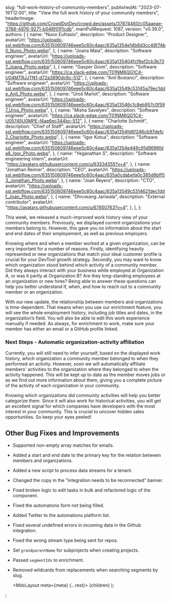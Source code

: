 
  slug: "full-work-history-of-community-members",
  publishedAt: "2023-07-19T12:00",
  title: "View the full work history of your community members",
  headerImage:
    "https://github.com/CrowdDotDev/crowd.dev/assets/37874460/c05aaeae-3788-4976-9271-b046f01f1cdb",
  mainPullRequest: 1087,
  version: "v0.39.0",
  authors: [
    {
      name: "Nuno Eufrasio",
      description: "Product Designer",
      avatarUrl:
        "https://uploads-ssl.webflow.com/635150609746eee5c60c4aac/635a1354e14b8d3cc48f74b0_Nuno_Photo.webp",
    },
    {
      name: "Joana Maia",
      description: "Software engineer",
      avatarUrl:
        "https://uploads-ssl.webflow.com/635150609746eee5c60c4aac/635a135404fcf6ef2cb3b737_Joana_Photo.webp",
    },
    {
      name: "Gasper Grom",
      description: "Software engineer",
      avatarUrl: "https://ca.slack-edge.com/T01NM6QG1C4-U04MTRJJTN1-d72a3890dc6c-512",
    },
    {
      name: "Anil Bostanci",
      description: "Software engineer",
      avatarUrl:
        "https://uploads-ssl.webflow.com/635150609746eee5c60c4aac/635a13549c53145a79ec1dde_Anil_Photo.webp",
    },
    {
      name: "Uroš Marlot",
      description: "Software engineer",
      avatarUrl:
        "https://uploads-ssl.webflow.com/635150609746eee5c60c4aac/635a13546c1c8eb957c0f597_Uros_Photo.webp",
    },
    {
      name: "Misha Savelyev",
      description: "Software engineer",
      avatarUrl: "https://ca.slack-edge.com/T01NM6QG1C4-U05745U0MPE-f4ae6ec344bc-512",
    },
    {
      name: "Charlotte Schmitt",
      description: "Chief of Staff",
      avatarUrl:
        "https://uploads-ssl.webflow.com/635150609746eee5c60c4aac/635a1354fd6f246cb97defc2_Charlotte_Photo.webp",
    },
    {
      name: "Igor Kotua",
      description: "Software engineer",
      avatarUrl:
        "https://uploads-ssl.webflow.com/635150609746eee5c60c4aac/635a1354e448c91d9696fda8_Igor_Photo.webp",
    },
    {
      name: "Yeganathan S",
      description: "Software engineering intern",
      avatarUrl: "https://avatars.githubusercontent.com/u/63534555?v=4",
    },
    {
      name: "Jonathan Reimer",
      description: "CEO",
      avatarUrl:
        "https://uploads-ssl.webflow.com/635150609746eee5c60c4aac/635a0cdabefa0c385d6bff53_Jonathan_Photo.webp",
    },
    {
      name: "Joan Reyero",
      description: "CTO",
      avatarUrl:
        "https://uploads-ssl.webflow.com/635150609746eee5c60c4aac/635a13549c5314621dec1ddf_Joan_Photo.webp",
    },
    {
      name: "Dhruwang Jariwala",
      description: "External contributor",
      avatarUrl: "https://avatars.githubusercontent.com/u/67850763?v=4",
    },
  ],
};

This week, we released a much-improved work history view of your community members. Previously, we displayed current organizations your members belong to. However, this gave you no information about the start and end dates of their employement, as well as previous employers.

Knowing where and when a member worked at a given organization, can be very important for a number of reasons. Firstly, identifying heavily represented or new organizations that match your ideal customer profile is crucial for your DevTool growth strategy. Secondly, you may want to know which organization stood behind which activity of a community member. Did they always interact with your business while employed at Organization A, or was it partly at Organization B? Are they long-standing employees at an organization or new hires?
Being able to answer these questions can help you better understand if, when, and how to reach out to a community member or an organization.

With our new update, the relationship between members and organizations is time-dependent. That means when you use our enrichment feature, you will see the whole employment history, including job titles and dates, in the organization’s field. You will also be able to edit this work experience manually if needed. As always, for enrichment to work, make sure your member has either an email or a GitHub profile linked.

### Next Steps - Automatic organization-activity affiliation

Currently, you will still need to infer yourself, based on the displayed work history, which organization a community member belonged to when they performed an activity. However, soon we will automatically affiliate members' activities to the organization where they belonged to when the activity happened. This will be kept up to date as the member moves jobs or as we find out more information about them, giving you a complete picture of the activity of each organization in your community.

Knowing which organizations did community activities will help you better categorize them. Since it will also work for historical activities, you will get an excellent signal for which companies have developers with the most interest in your community. This is crucial to uncover hidden sales opportunities. So keep your eyes peeled!

## Other Bug Fixes and Improvements

- Supported non-empty array matches for emails. <PullRequest number="1147"/>
- Added a start and end date to the primary key for the relation between members and organizations. <PullRequest number="1150"/>
- Added a new script to process data streams for a tenant. <PullRequest number="1144"/>
- Changed the copy in the "integration needs to be reconnected" banner. <PullRequest number="1136"/>
- Fixed broken logic to edit tasks in bulk and refactored logic of the component. <PullRequest number="1137"/>
- Fixed the automations form not being filled. <PullRequest number="1168"/>
- Added Twitter to the automations platform list. <PullRequest number="1165"/>
- Fixed several undefined errors in incoming data in the Github integration. <PullRequest number="1156"/>
- Fixed the wrong stream type being sent for repos. <PullRequest number="1142"/>
- Set `grandparentName` for subprojects when creating projects. <PullRequest number="1166"/>
- Passed `segmentIds` to enrichment. <PullRequest number="1160"/>
- Removed wildcards from replacements when searching segments by slug. <PullRequest number="1161"/>

  <MdxLayout meta={meta} {...rest}>
    {children}
  </MdxLayout>
);

;
